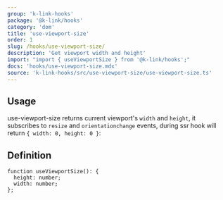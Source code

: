```yaml
---
group: 'k-link-hooks'
package: '@k-link/hooks'
category: 'dom'
title: 'use-viewport-size'
order: 1
slug: /hooks/use-viewport-size/
description: 'Get viewport width and height'
import: "import { useViewportSize } from '@k-link/hooks';"
docs: 'hooks/use-viewport-size.mdx'
source: 'k-link-hooks/src/use-viewport-size/use-viewport-size.ts'
---
```



## Usage

use-viewport-size returns current viewport's `width` and `height`, it subscribes to `resize` and `orientationchange` events,
during ssr hook will return `{ width: 0, height: 0 }`:

<Demo data={HooksDemos.useViewportSizeDemo} />

## Definition

```tsx
function useViewportSize(): {
  height: number;
  width: number;
};
```
